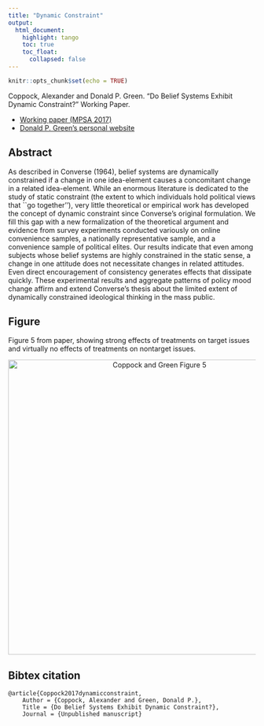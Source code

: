 ```yaml
---
title: "Dynamic Constraint"
output: 
  html_document:
    highlight: tango
    toc: true
    toc_float:
      collapsed: false
---
```


```r
knitr::opts_chunk$set(echo = TRUE)
```

Coppock, Alexander and Donald P. Green. "Do Belief Systems Exhibit Dynamic Constraint?" Working Paper.

- [Working paper (MPSA 2017)](papers/CG_dynamicconstraint.pdf)
- [Donald P. Green's personal website](https://sites.google.com/site/donaldpgreen/)

## Abstract

As described in Converse (1964), belief systems are dynamically constrained if a change in one idea-element causes a concomitant change in a related idea-element. While an enormous literature is dedicated to the study of static constraint (the extent to which individuals hold political views that ``go together''), very little theoretical or empirical work has developed the concept of dynamic constraint since Converse's original formulation. We fill this gap with a new formalization of the theoretical argument and evidence from survey experiments conducted variously on online convenience samples, a nationally representative sample, and a convenience sample of political elites. Our results indicate that even among subjects whose belief systems are highly constrained in the static sense, a change in one attitude does not necessitate changes in related attitudes. Even direct encouragement of consistency generates effects that dissipate quickly. These experimental results and aggregate patterns of policy mood change affirm and extend Converse's thesis about the limited extent of dynamically constrained ideological thinking in the mass public.

## Figure

Figure 5 from paper, showing strong effects of treatments on target issues and virtually no effects of treatments on nontarget issues.

<center><img src="Images/CG_dynamicconstraint_fig.png" alt="Coppock and Green Figure 5" width="600"></center>

## Bibtex citation

```
@article{Coppock2017dynamicconstraint,
	Author = {Coppock, Alexander and Green, Donald P.},
	Title = {Do Belief Systems Exhibit Dynamic Constraint?},
	Journal = {Unpublished manuscript}
```
